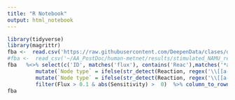 ```yaml
---
title: "R Notebook"
output: html_notebook
---
```



```r
library(tidyverse)
library(magrittr)
fba <-  read.csv('https://raw.githubusercontent.com/DeepenData/clases/dev/03-mutate-pipes-regex/clase_3_datos.csv')
#fba <-  read_csv('~/AA_PostDoc/human-metnet/results/stimulated_NAMU_results_analysis/Figure_3/FBA_results.csv')
fba   %<>% select(c('ID', matches('flux'), contains('Reac'),matches('*ame.*|sen'))) %>% filter(!str_detect(ID, regex('DM|sink', ignore_case = T)))  %>%
         mutate(`Node type` = ifelse(str_detect(Reaction, regex('\\[[a-z]A\\]',              ignore_case = T)), 'Astrocyte', NA)) %>% 
         mutate(`Node type` = ifelse(str_detect(Reaction, regex('\\[[a-z]N\\]',              ignore_case = T)), 'Neuron', `Node type`))  %>% 
         filter(Flux > 0.1 & abs(Sensitivity) >  0)  %>% column_to_rownames("ID")
fba
```

